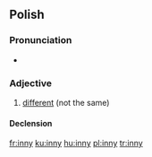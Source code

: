 ==Polish==

===Pronunciation===
* {{audio|Pl-inny.ogg|inny}}

===Adjective===
{{pl-adj|m|-}}

# [[different]] (not the same)

====Declension====
{{pl-decl-adj-y|inn|inni}}

[[fr:inny]]
[[ku:inny]]
[[hu:inny]]
[[pl:inny]]
[[tr:inny]]